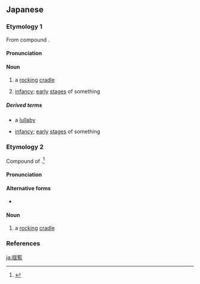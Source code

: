 {{also|搖籃|摇篮}}
==Japanese==

===Etymology 1===
{{ja-kanjitab|よう|らん|yomi=o}}
From {{etyl|ltc|ja|sort=ようらん}} compound {{m|zh|搖籃|tr=yew lam|lit=shake, rock + basket}}.

====Pronunciation====
{{ja-pron|yomi=on|ようらん|acc=0|acc_ref=DJR}}

====Noun====
{{ja-noun|ようらん|kyu=搖籃|hhira=えうらん}}

# {{lb|ja|sort=ようらん|archaic}} a [[rocking]] [[cradle]] {{qualifier|for a baby}}
# {{lb|ja|sort=ようらん|figuratively|by extension}} [[infancy]]; [[early]] [[stage]]s of something
#: {{ja-usex|'''揺籃'''の地|'''ようらん''' の ち|place of the '''beginning'''<ref>{{R:SanseidōKokugoJiten1974}}</ref>}}

=====Derived terms=====
{{der-top}}
* {{ja-r|揺籃歌|ようらんか}} a [[lullaby]]
* {{ja-r|揺籃期|ようらんき}} [[infancy]]; [[early]] [[stage]]s of something
{{der-bottom}}

===Etymology 2===
{{ja-kanjitab|yomi=k|ゆり|かご}}
Compound of {{compound|lang=ja|sort=ゆりかご|揺|tr1=yuri|t1=rocking|pos1=the {{m|ja|連用形|tr=ren'yōkei||continuative or stem form}} of verb {{ja-l|揺る}} ''yuru'' “to rock; to shake”|籃|tr2=kago|t2=basket}}.<ref name="KDJ">{{R:Kokugo Dai Jiten}}</ref>

====Pronunciation====
{{ja-pron|yomi=k|ゆりかご|acc=0|acc_ref=DJR}}

====Alternative forms====
* {{ja-l|揺り籠}} {{qualifier|more common spelling}}

====Noun====
{{ja-noun|ゆりかご}}

# a [[rocking]] [[cradle]] {{qualifier|for a baby}}

===References===
<references/>

[[ja:揺籃]]